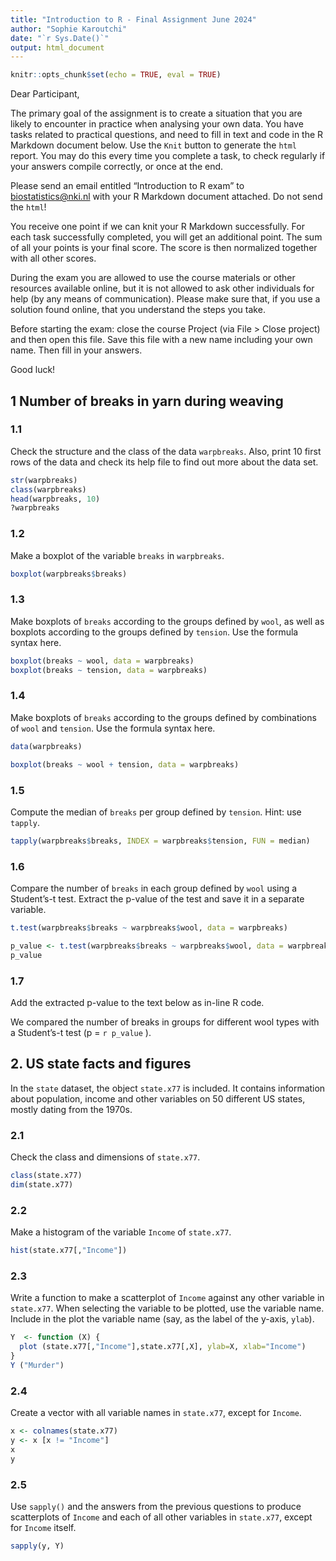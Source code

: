 ```yaml
---
title: "Introduction to R - Final Assignment June 2024"
author: "Sophie Karoutchi"
date: "`r Sys.Date()`"
output: html_document
---
```


```r
knitr::opts_chunk$set(echo = TRUE, eval = TRUE)
```


Dear Participant,

The primary goal of the assignment is to create a situation that you are likely to encounter in practice when analysing your own data. You have tasks related to practical questions, and need to fill in text and code in the R Markdown document below.  Use the `Knit` button to generate the `html` report. You may do this every time you complete a task, to check regularly if your answers compile correctly, or once at the end. 

Please send an email entitled "Introduction to R exam" to [biostatistics@nki.nl](mailto:biostatistics@nki.nl) with your R Markdown document attached. Do not send the `html`! 

You receive one point if we can knit your R Markdown successfully. For each task successfully completed, you will get an additional point. The sum of all your points is your final score. The score is then normalized together with all other scores.

During the exam you are allowed to use the course materials or other resources available online, but it is not allowed to ask other individuals for help (by any means of communication). Please make sure that, if you use a solution found online, that you understand the steps you take. 

Before starting the exam: close the course Project (via File > Close project) and then open this file. Save this file with a new name including your own name. Then fill in your answers.

Good luck!




## 1  Number of breaks in yarn during weaving

### 1.1

Check the structure and the class of the data `warpbreaks`. Also, print  10 first rows of the data and check its help file to find out more about the data set.

```r
str(warpbreaks)
class(warpbreaks)
head(warpbreaks, 10)
?warpbreaks
```

### 1.2

Make a boxplot of the variable `breaks` in `warpbreaks`.


```r
boxplot(warpbreaks$breaks)
```

### 1.3

Make boxplots of `breaks` according to the groups defined by `wool`, as well as boxplots according to the groups defined by `tension`. Use the formula syntax here.

```r
boxplot(breaks ~ wool, data = warpbreaks)
boxplot(breaks ~ tension, data = warpbreaks)

```

### 1.4

Make boxplots of `breaks` according to the groups defined by combinations of `wool` and `tension`. Use the formula syntax here.

```r
data(warpbreaks)

boxplot(breaks ~ wool + tension, data = warpbreaks)
```

### 1.5

Compute the median of `breaks` per group defined by `tension`. Hint: use `tapply`.

```r
tapply(warpbreaks$breaks, INDEX = warpbreaks$tension, FUN = median)
```

### 1.6

Compare the number of `breaks` in each group defined by `wool` using a Student's-t test. Extract  the p-value of the test and save it in a separate variable.

```r
t.test(warpbreaks$breaks ~ warpbreaks$wool, data = warpbreaks)

p_value <- t.test(warpbreaks$breaks ~ warpbreaks$wool, data = warpbreaks)$p.value
p_value

```

### 1.7

Add the extracted p-value to the text below as in-line R code.

We compared the number of breaks in groups for different wool types with a Student's-t test (p = `r p_value` ).


## 2. US state facts and figures

In the `state` dataset, the object `state.x77` is included. It contains information about population, income and other variables on 50 different US states, mostly dating from the 1970s.

### 2.1 

Check the class and dimensions of `state.x77`.

```r
class(state.x77)
dim(state.x77)
```

### 2.2

Make a histogram of the variable `Income` of `state.x77`.
 
```r
hist(state.x77[,"Income"])

```

### 2.3

Write a function to make a scatterplot of `Income` against any other variable in `state.x77`. When selecting the variable to be plotted, use the variable name. Include in the plot the variable name (say, as the label of the y-axis, `ylab`).

```r
Y  <- function (X) {
  plot (state.x77[,"Income"],state.x77[,X], ylab=X, xlab="Income")
}
Y ("Murder")

```

### 2.4

Create a vector with all variable names in `state.x77`, except for `Income`.

```r
x <- colnames(state.x77)
y <- x [x != "Income"]
x
y
```

### 2.5

Use `sapply()` and the answers from the previous questions to produce scatterplots of `Income` and each of all other variables in `state.x77`, except for `Income` itself. 

```r
sapply(y, Y)
```







